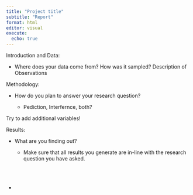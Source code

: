 ```yaml
---
title: "Project title"
subtitle: "Report"
format: html
editor: visual
execute:
  echo: true
---
```


Introduction and Data:

-   Where does your data come from? How was it sampled? Description of Observations

Methodology:

-   How do you plan to answer your research question?

    -   Pediction, Interfernce, both?

Try to add additional variables!

Results:

-   What are you finding out?

    -   Make sure that all results you generate are in-line with the research question you have asked.

        \
        \

-   
